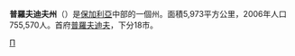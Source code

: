{{Infobox Province of Bulgaria
|Cyrillic       = '''Област Пловдив'''
|Map            = Oblast Plovdiv.png
|Capital        =[[File:Plovdiv_flag.svg|24px]] [[普羅夫迪夫|普羅夫迪夫]]
|Municipalities = 18
|Area           = 5,973 [[Square_kilometre|km²]]
|Population     = 755,570 GRAO
|Density        = 118 persons/km²
|LicensePlate   = PB
|Governor       = Todor Petkov
|Website        = http://www.pd.government.bg/
}}
'''普羅夫迪夫州'''（{{lang|bg|Област Пловдив}}）是[[保加利亞|保加利亞]]中部的一個州。面積5,973平方公里，2006年人口755,570人。首府[[普羅夫迪夫|普羅夫迪夫]]，下分18市。
{{Bulgaria}}
[[Category:保加利亞行政區劃|П]]